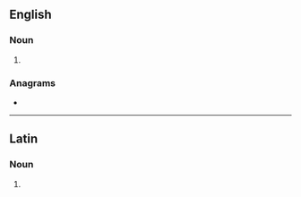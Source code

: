 {{also|avós|avôs|avô}}
==English==

===Noun===
{{head|en|noun plural form}}

# {{plural of|avo|lang=en}}

===Anagrams===
* {{anagrams|en|OAVs|OVAs|Sova|vaso-}}

----

==Latin==

===Noun===
{{la-noun-form|avōs}}

# {{inflection of|avus||acc|p|lang=la}}